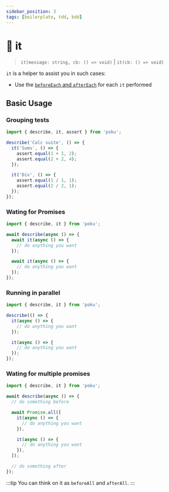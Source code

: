 ```yaml
---
sidebar_position: 3
tags: [boilerplate, tdd, bdd]
---
```


# 🧪 it

> `it(message: string, cb: () => void)` | `it(cb: () => void)`

`it` is a helper to assist you in such cases:

- Use the [`beforeEach` and `afterEach`](/docs/documentation/helpers/before-after-each/in-code) for each `it` performed

## Basic Usage

### Grouping tests

```ts
import { describe, it, assert } from 'poku';

describe('Calc suite', () => {
  it('Sums', () => {
    assert.equal(1 + 1, 2);
    assert.equal(2 + 2, 4);
  });

  it('Div', () => {
    assert.equal(1 / 1, 1);
    assert.equal(2 / 2, 1);
  });
});
```

### Wating for Promises

```ts
import { describe, it } from 'poku';

await describe(async () => {
  await it(async () => {
    // do anything you want
  });

  await it(async () => {
    // do anything you want
  });
});
```

### Running in parallel

```ts
import { describe, it } from 'poku';

describe(() => {
  it(async () => {
    // do anything you want
  });

  it(async () => {
    // do anything you want
  });
});
```

### Wating for multiple promises

```ts
import { describe, it } from 'poku';

await describe(async () => {
  // do something before

  await Promise.all([
    it(async () => {
      // do anything you want
    }),

    it(async () => {
      // do anything you want
    }),
  ]);

  // do something after
});
```

:::tip
You can think on it as `beforeAll` and `afterAll`.
:::
